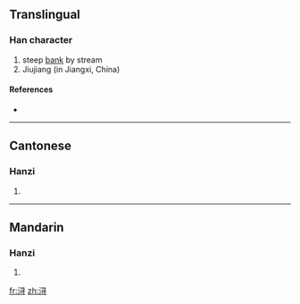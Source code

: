{{also|潯}}
==Translingual==

===Han character===
{{Han char|rn=85|rad=水|as=06|sn=9|four=|canj=水尸一戈 (ESMI), X水尸一戈 (XESMI)}}

# steep [[bank]] by stream
# Jiujiang (in Jiangxi, China)<!--needs to be verified-->

====References====
* {{Han ref|kx=0623.171|hdz=31617.010|uh=6D54|ud=27988}}

----

==Cantonese==

===Hanzi===
{{yue-hanzi|jyut=|y=cham4|tra=潯}}

# {{defn|Cantonese|sort=水06}}

----

==Mandarin==

===Hanzi===
{{cmn-hanzi|tra=潯|pin=[[xún]] ([[xun2]])|wg=hsün<sup>2</sup>}}

# {{defn|Mandarin|sort=水06}}

[[fr:浔]]
[[zh:浔]]